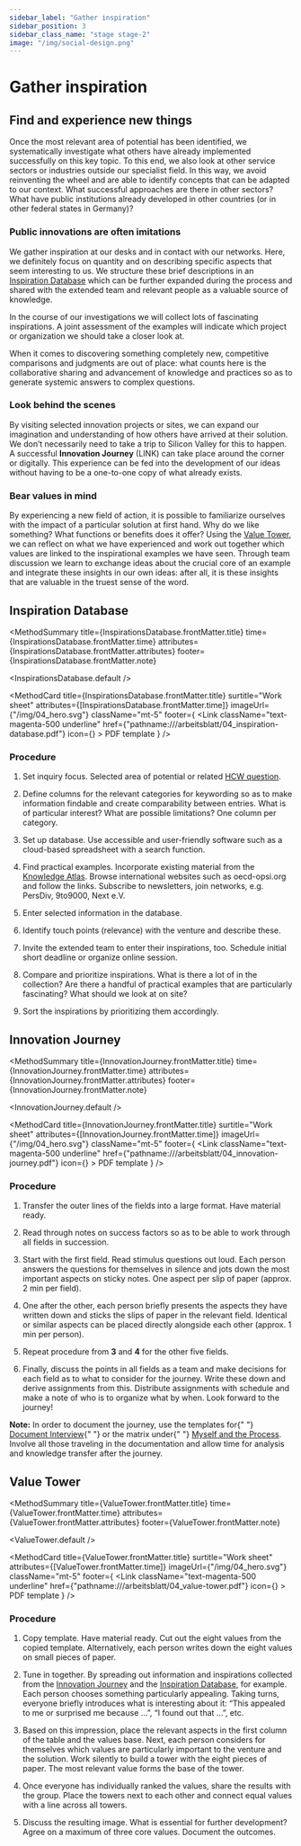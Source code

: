```yaml
---
sidebar_label: "Gather inspiration"
sidebar_position: 3
sidebar_class_name: "stage stage-2"
image: "/img/social-design.png"
---
```



# Gather inspiration

## Find and experience new things

Once the most relevant area of potential has been identified, we systematically investigate what others have already implemented successfully on this key topic. To this end, we also look at other service sectors or industries outside our specialist field. In this way, we avoid reinventing the wheel and are able to identify concepts that can be adapted to our context. What successful approaches are there in other sectors? What have public institutions already developed in other countries (or in other federal states in Germany)?

### Public innovations are often imitations

We gather inspiration at our desks and in contact with our networks. Here, we definitely focus on quantity and on describing specific aspects that seem interesting to us. We structure these brief descriptions in an [Inspiration Database](#inspiration-database) which can be further expanded during the process and shared with the extended team and relevant people as a valuable source of knowledge.

In the course of our investigations we will collect lots of fascinating inspirations. A joint assessment of the examples will indicate which project or organization we should take a closer look at.

When it comes to discovering something completely new, competitive comparisons and judgments are out of place: what counts here is the collaborative sharing and advancement of knowledge and practices so as to generate systemic answers to complex questions.

### Look behind the scenes

By visiting selected innovation projects or sites, we can expand our imagination and understanding of how others have arrived at their solution. We don’t necessarily need to take a trip to Silicon Valley for this to happen. A successful **Innovation Journey** (LINK) can take place around the corner or digitally. This experience can be fed into the development of our ideas without having to be a one-to-one copy of what already exists.

### Bear values in mind

By experiencing a new field of action, it is possible to familiarize ourselves with the impact of a particular solution at first hand. Why do we like something? What functions or benefits does it offer? Using the [Value Tower](#value-tower), we can reflect on what we have experienced and work out together which values are linked to the inspirational examples we have seen. Through team discussion we learn to exchange ideas about the crucial core of an example and integrate these insights in our own ideas: after all, it is these insights that are valuable in the truest sense of the word.

## Inspiration Database

<MethodSummary
  title={InspirationsDatabase.frontMatter.title}
  time={InspirationsDatabase.frontMatter.time}
  attributes={InspirationsDatabase.frontMatter.attributes}
  footer={InspirationsDatabase.frontMatter.note}
>
  <InspirationsDatabase.default />
</MethodSummary>

<MethodCard
  title={InspirationsDatabase.frontMatter.title}
  surtitle="Work sheet"
  attributes={[InspirationsDatabase.frontMatter.time]}
  imageUrl={"/img/04_hero.svg"}
  className="mt-5"
  footer={
    <Link
      className="text-magenta-500 underline"
      href={"pathname:///arbeitsblatt/04_inspiration-database.pdf"}
      icon={<EditIcon className="w-3 h-3 text-inherit" />}
    >
      PDF template
    </Link>
  }
/>

### Procedure

1. Set inquiry focus. Selected area of potential or related [HCW question](/en/buch/erkennen/potenziale-eingrenzen#how-can-we--questions).

2. Define columns for the relevant categories for keywording so as to make information findable and create comparability between entries. What
is of particular interest? What are possible limitations? One column per category.

3. Set up database. Use accessible and user-friendly software such as a cloud-based spreadsheet with a search function.

4. Find practical examples. Incorporate existing material from the [Knowledge Atlas](/en/buch/erkunden/blinde-flecken-aufdecken#knowledge-atlas). Browse international websites such
as oecd-opsi.org and follow the links. Subscribe to newsletters, join networks, e.g. PersDiv, 9to9000, Next e.V.

5. Enter selected information in the database.

6. Identify touch points (relevance) with the venture and describe these.

7. Invite the extended team to enter their inspirations, too. Schedule initial short deadline or organize online session.

8. Compare and prioritize inspirations. What is there a lot of in the collection? Are there a handful of practical examples that are particularly fascinating? What should we look at on site?

9. Sort the inspirations by prioritizing them accordingly.

## Innovation Journey

<MethodSummary
  title={InnovationJourney.frontMatter.title}
  time={InnovationJourney.frontMatter.time}
  attributes={InnovationJourney.frontMatter.attributes}
  footer={InnovationJourney.frontMatter.note}
>
  <InnovationJourney.default />
</MethodSummary>

<MethodCard
  title={InnovationJourney.frontMatter.title}
  surtitle="Work sheet"
  attributes={[InnovationJourney.frontMatter.time]}
  imageUrl={"/img/04_hero.svg"}
  className="mt-5"
  footer={
    <Link
      className="text-magenta-500 underline"
      href={"pathname:///arbeitsblatt/04_innovation-journey.pdf"}
      icon={<EditIcon className="w-3 h-3 text-inherit" />}
    >
      PDF template
    </Link>
  }
/>

### Procedure

1. Transfer the outer lines of the fields into a large format. Have material ready.

2. Read through notes on success factors so as to be able to work through all fields in succession.

3. Start with the first field. Read stimulus questions out loud. Each person answers the questions for themselves in silence and jots down the most important aspects on sticky notes. One aspect per slip of paper (approx. 2 min per field).

4. One after the other, each person briefly presents the aspects they have written down and sticks the slips of paper in the relevant field. Identical or similar aspects can be placed directly alongside each other (approx. 1 min per person).

5. Repeat procedure from **3** and **4** for the other five fields.

6. Finally, discuss the points in all fields as a team and make decisions for each field as to what to consider for the journey. Write these down and derive assignments from this. Distribute assignments with schedule and make a note of who is to organize what by when. Look forward to the journey!

<Hint>
  <b>Note:</b> In order to document the journey, use the templates for{" "}
  <a href="/en/buch/erkennen/rausgehen-menschen-treffen#interview-documentation">Document Interview</a>{" "}
  or the matrix under{" "}
  <a href="/en/buch/entwerfen/abschluss#myself-and-the-process">Myself and the Process</a>.
  Involve all those traveling in the documentation and allow time for analysis and knowledge transfer after the journey.
</Hint>

## Value Tower

<MethodSummary
  title={ValueTower.frontMatter.title}
  time={ValueTower.frontMatter.time}
  attributes={ValueTower.frontMatter.attributes}
  footer={ValueTower.frontMatter.note}
>
  <ValueTower.default />
</MethodSummary>

<MethodCard
  title={ValueTower.frontMatter.title}
  surtitle="Work sheet"
  attributes={[ValueTower.frontMatter.time]}
  imageUrl={"/img/04_hero.svg"}
  className="mt-5"
  footer={
    <Link
      className="text-magenta-500 underline"
      href={"pathname:///arbeitsblatt/04_value-tower.pdf"}
      icon={<EditIcon className="w-3 h-3 text-inherit" />}
    >
      PDF template
    </Link>
  }
/>

### Procedure

1. Copy template. Have material ready. Cut out the eight values from the copied template. Alternatively, each person writes down the eight values on small pieces of paper.

2. Tune in together. By spreading out information and inspirations collected from the [Innovation Journey](#innovation-journey) and the [Inspiration Database](#inspiration-database), for example. Each person chooses something particularly appealing. Taking turns, everyone briefly introduces what is interesting about it: “This appealed to me or surprised me because ...”, “I found out that ...”, etc.

3. Based on this impression, place the relevant aspects in the first column of the table and the values base. Next, each person considers for themselves which values are particularly important to the venture and the solution. Work silently to build a tower with the eight pieces of paper. The most relevant value forms the base of the tower.

4. Once everyone has individually ranked the values, share the results with the group. Place the towers next to each other and connect equal values with a line across all towers.

5. Discuss the resulting image. What is essential for further development? Agree on a maximum of three core values. Document the outcomes.
